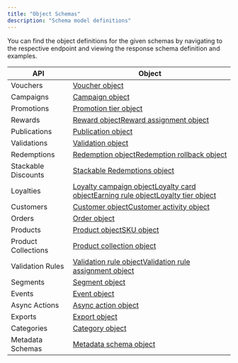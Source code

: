 ```yaml
---
title: "Object Schemas"
description: "Schema model definitions"
---
```


You can find the object definitions for the given schemas by navigating to the respective endpoint and viewing the response schema definition and examples.

| **API**             | **Object**                                                                                                                                                                                                                   |
| ------------------- | ---------------------------------------------------------------------------------------------------------------------------------------------------------------------------------------------------------------------------- |
| Vouchers            | [Voucher object](/api-reference/vouchers/voucher-object)                                                                                                                                                                                  |
| Campaigns           | [Campaign object](/api-reference/campaigns/campaign-object)                                                                                                                                                                                |
| Promotions          | [Promotion tier object](/api-reference/promotions/promotion-tier-object)                                                                                                                                                                    |
| Rewards             | [Reward object](/api-reference/rewards/reward-object)[Reward assignment object](/api-reference/rewards/reward-assignment-object)                                                                                                                     |
| Publications        | [Publication object](/api-reference/publications/publication-object)                                                                                                                                                                          |
| Validations         | [Validation object](/api-reference/validations/validation-object)                                                                                                                                                                            |
| Redemptions         | [Redemption object](/api-reference/redemptions/redemption-object)[Redemption rollback object](/api-reference/redemptions/redemption-rollback-object)                                                                                                         |
| Stackable Discounts | [Stackable Redemptions object](/reference/stackable-redemptions-object)                                                                                                                                                      |
| Loyalties           | [Loyalty campaign object](/api-reference/loyalties/loyalty-campaign-object)[Loyalty card object](/api-reference/loyalties/loyalty-card-object)[Earning rule object](/api-reference/loyalties/earning-rule-object)[Loyalty tier object](/api-reference/loyalties/loyalty-tier-object) |
| Customers           | [Customer object](/api-reference/customers/customer-object)[Customer activity object](/api-reference/customers/customer-activity-object)                                                                                                                 |
| Orders              | [Order object](/api-reference/orders/order-calculated-object)                                                                                                                                                                                      |
| Products            | [Product object](/api-reference/products/product-object)[SKU object](/api-reference/products/sku-object)                                                                                                                                               |
| Product Collections | [Product collection object](/api-reference/product-collections/product-collection-object)                                                                                                                                                            |
| Validation Rules    | [Validation rule object](/api-reference/validation-rules/validation-rule-object)[Validation rule assignment object](/api-reference/validation-rules/validation-rule-assignment-object)                                                                                 |
| Segments            | [Segment object](/api-reference/segments/segment-object)                                                                                                                                                                         |
| Events              | [Event object](/api-reference/events/event-object)                                                                                                                                                                               |
| Async Actions       | [Async action object](/api-reference/async-actions/async-action-object)                                                                                                                                                                        |
| Exports             | [Export object](/api-reference/exports/export-object)                                                                                                                                                                                    |
| Categories          | [Category object](/api-reference/categories/category-object)                                                                                                                                                                                |
| Metadata Schemas    | [Metadata schema object](/api-reference/metadata-schemas/metadata-schema-object)                                                                                                                                                                 |